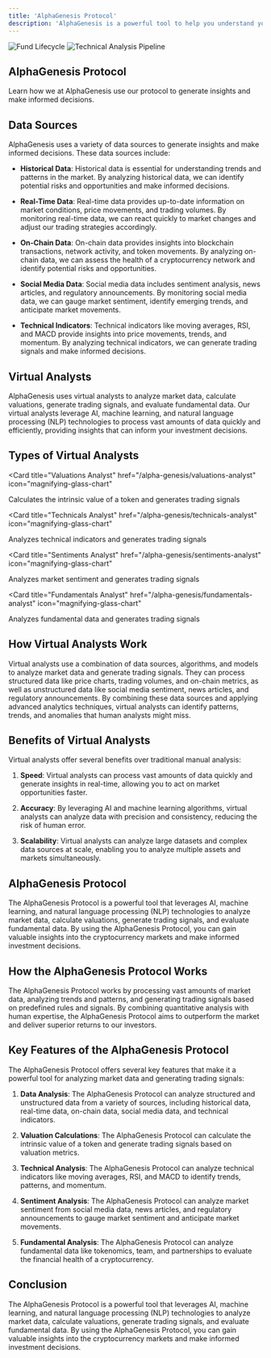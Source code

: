 ```yaml
---
title: 'AlphaGenesis Protocol'
description: 'AlphaGenesis is a powerful tool to help you understand your data.'
---
```


<img
  className=""
  src="/images/fund-lifecycle.png"
  alt="Fund Lifecycle"
/>
<img
  className=""
  src="/images/technical-analysis-pipeline.png"
  alt="Technical Analysis Pipeline"
/>

## AlphaGenesis Protocol

Learn how we at AlphaGenesis use our protocol to generate insights and make informed decisions.


## Data Sources

AlphaGenesis uses a variety of data sources to generate insights and make informed decisions. These data sources include:

- **Historical Data**: Historical data is essential for understanding trends and patterns in the market. By analyzing historical data, we can identify potential risks and opportunities and make informed decisions.

- **Real-Time Data**: Real-time data provides up-to-date information on market conditions, price movements, and trading volumes. By monitoring real-time data, we can react quickly to market changes and adjust our trading strategies accordingly.

- **On-Chain Data**: On-chain data provides insights into blockchain transactions, network activity, and token movements. By analyzing on-chain data, we can assess the health of a cryptocurrency network and identify potential risks and opportunities.

- **Social Media Data**: Social media data includes sentiment analysis, news articles, and regulatory announcements. By monitoring social media data, we can gauge market sentiment, identify emerging trends, and anticipate market movements.

- **Technical Indicators**: Technical indicators like moving averages, RSI, and MACD provide insights into price movements, trends, and momentum. By analyzing technical indicators, we can generate trading signals and make informed decisions.

## Virtual Analysts

AlphaGenesis uses virtual analysts to analyze market data, calculate valuations, generate trading signals, and evaluate fundamental data. Our virtual analysts leverage AI, machine learning, and natural language processing (NLP) technologies to process vast amounts of data quickly and efficiently, providing insights that can inform your investment decisions.

## Types of Virtual Analysts

<CardGroup>

<Card
  title="Valuations Analyst"
  href="/alpha-genesis/valuations-analyst"
  icon="magnifying-glass-chart"
>

  Calculates the intrinsic value of a token and generates trading signals

</Card>

<Card
  title="Technicals Analyst"
  href="/alpha-genesis/technicals-analyst"
  icon="magnifying-glass-chart"
>

  Analyzes technical indicators and generates trading signals
  </Card>

<Card
  title="Sentiments Analyst"
  href="/alpha-genesis/sentiments-analyst"
  icon="magnifying-glass-chart"
>

  Analyzes market sentiment and generates trading signals
</Card>

<Card
  title="Fundamentals Analyst"
  href="/alpha-genesis/fundamentals-analyst"
  icon="magnifying-glass-chart"
>

  Analyzes fundamental data and generates trading signals

</Card>

</CardGroup>

## How Virtual Analysts Work

Virtual analysts use a combination of data sources, algorithms, and models to analyze market data and generate trading signals. They can process structured data like price charts, trading volumes, and on-chain metrics, as well as unstructured data like social media sentiment, news articles, and regulatory announcements. By combining these data sources and applying advanced analytics techniques, virtual analysts can identify patterns, trends, and anomalies that human analysts might miss.

## Benefits of Virtual Analysts

Virtual analysts offer several benefits over traditional manual analysis:

1. **Speed**: Virtual analysts can process vast amounts of data quickly and generate insights in real-time, allowing you to act on market opportunities faster.

2. **Accuracy**: By leveraging AI and machine learning algorithms, virtual analysts can analyze data with precision and consistency, reducing the risk of human error.

3. **Scalability**: Virtual analysts can analyze large datasets and complex data sources at scale, enabling you to analyze multiple assets and markets simultaneously.

## AlphaGenesis Protocol

The AlphaGenesis Protocol is a powerful tool that leverages AI, machine learning, and natural language processing (NLP) technologies to analyze market data, calculate valuations, generate trading signals, and evaluate fundamental data. By using the AlphaGenesis Protocol, you can gain valuable insights into the cryptocurrency markets and make informed investment decisions.

## How the AlphaGenesis Protocol Works

The AlphaGenesis Protocol works by processing vast amounts of market data, analyzing trends and patterns, and generating trading signals based on predefined rules and signals. By combining quantitative analysis with human expertise, the AlphaGenesis Protocol aims to outperform the market and deliver superior returns to our investors.

## Key Features of the AlphaGenesis Protocol

The AlphaGenesis Protocol offers several key features that make it a powerful tool for analyzing market data and generating trading signals:

1. **Data Analysis**: The AlphaGenesis Protocol can analyze structured and unstructured data from a variety of sources, including historical data, real-time data, on-chain data, social media data, and technical indicators.

2. **Valuation Calculations**: The AlphaGenesis Protocol can calculate the intrinsic value of a token and generate trading signals based on valuation metrics.

3. **Technical Analysis**: The AlphaGenesis Protocol can analyze technical indicators like moving averages, RSI, and MACD to identify trends, patterns, and momentum.

4. **Sentiment Analysis**: The AlphaGenesis Protocol can analyze market sentiment from social media data, news articles, and regulatory announcements to gauge market sentiment and anticipate market movements.

5. **Fundamental Analysis**: The AlphaGenesis Protocol can analyze fundamental data like tokenomics, team, and partnerships to evaluate the financial health of a cryptocurrency.

## Conclusion

The AlphaGenesis Protocol is a powerful tool that leverages AI, machine learning, and natural language processing (NLP) technologies to analyze market data, calculate valuations, generate trading signals, and evaluate fundamental data. By using the AlphaGenesis Protocol, you can gain valuable insights into the cryptocurrency markets and make informed investment decisions.



